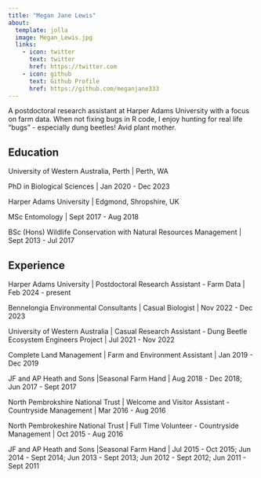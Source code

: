 ```yaml
---
title: "Megan Jane Lewis"
about:
  template: jolla
  image: Megan_Lewis.jpg
  links:
    - icon: twitter
      text: twitter
      href: https://twitter.com
    - icon: github
      text: Github Profile
      href: https://github.com/meganjane333
---
```


::: {#hero-heading}
A postdoctoral research assistant at Harper Adams University with a focus on farm data. When not fixing bugs in R code, I enjoy hunting for real life "bugs" - especially dung beetles! Avid plant mother.

## Education

University of Western Australia, Perth \| Perth, WA

PhD in Biological Sciences \| Jan 2020 - Dec 2023

Harper Adams University \| Edgmond, Shropshire, UK

MSc Entomology \| Sept 2017 - Aug 2018

BSc (Hons) Wildlife Conservation with Natural Resources Management \| Sept 2013 - Jul 2017

## Experience

Harper Adams University \| Postdoctoral Research Assistant - Farm Data \| Feb 2024 - present

Bennelongia Environmental Consultants \| Casual Biologist \| Nov 2022 - Dec 2023

University of Western Australia \| Casual Research Assistant - Dung Beetle Ecosystem Engineers Project \| Jul 2021 - Nov 2022

Complete Land Management \| Farm and Environment Assistant \| Jan 2019 - Dec 2019

JF and AP Heath and Sons \|Seasonal Farm Hand \| Aug 2018 - Dec 2018; Jun 2017 - Sept 2017

North Pembrokshire National Trust \| Welcome and Visitor Assistant - Countryside Management \| Mar 2016 - Aug 2016

North Pembrokeshire National Trust \| Full Time Volunteer - Countryside Management \| Oct 2015 - Aug 2016

JF and AP Heath and Sons \|Seasonal Farm Hand \| Jul 2015 - Oct 2015; Jun 2014 - Sept 2014; Jun 2013 - Sept 2013; Jun 2012 - Sept 2012; Jun 2011 - Sept 2011
:::
